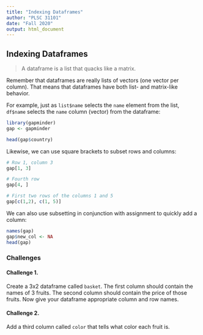 ```yaml
---
title: "Indexing Dataframes"
author: "PLSC 31101"
date: "Fall 2020"
output: html_document
---
```


## Indexing Dataframes

> A dataframe is a list that quacks like a matrix.

Remember that dataframes are really lists of vectors (one vector per column). That means that dataframes have both list- and matrix-like behavior.

For example, just as `list$name` selects the `name` element from the list, `df$name` selects the `name` column (vector) from the dataframe:

```r
library(gapminder)
gap <- gapminder

head(gap$country)
```

Likewise, we can use square brackets to subset rows and columns:

```r
# Row 1, column 3
gap[1, 3]

# Fourth row
gap[4, ]

# First two rows of the columns 1 and 5
gap[c(1,2), c(1, 5)]
```

We can also use subsetting in conjunction with assignment to quickly add a column:

```r
names(gap)
gap$new_col <- NA
head(gap)
```

### Challenges

#### Challenge 1. {-}

Create a 3x2 dataframe called `basket`. The first column should contain the names of 3 fruits. The second column should contain the price of those fruits. Now give your dataframe appropriate column and row names.

#### Challenge 2. {-}

Add a third column called `color` that tells what color each fruit is.
